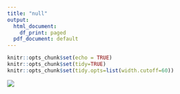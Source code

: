 ```yaml
---
title: "null"
output:
  html_document:
    df_print: paged
  pdf_document: default
---
```


```r
knitr::opts_chunk$set(echo = TRUE)
knitr::opts_chunk$set(tidy=TRUE)
knitr::opts_chunk$set(tidy.opts=list(width.cutoff=60))
``````

![](https://raw.githubusercontent.com/artofstat/RCode/master/Chapter2/Heading_Chapter2.JPG)

